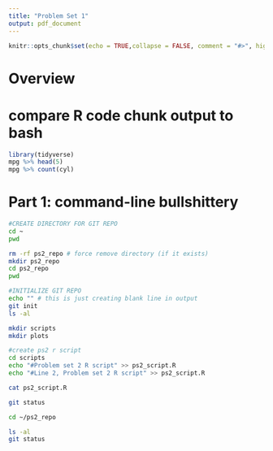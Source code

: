 ```yaml
---
title: "Problem Set 1"
output: pdf_document
---
```


```r
knitr::opts_chunk$set(echo = TRUE,collapse = FALSE, comment = "#>", highlight = TRUE)
```

# Overview

# compare R code chunk output to bash

```r
library(tidyverse)
mpg %>% head(5)
mpg %>% count(cyl)
```


# Part 1: command-line bullshittery

```bash
#CREATE DIRECTORY FOR GIT REPO
cd ~
pwd

rm -rf ps2_repo # force remove directory (if it exists)
mkdir ps2_repo
cd ps2_repo
pwd

#INITIALIZE GIT REPO
echo "" # this is just creating blank line in output
git init
ls -al

mkdir scripts
mkdir plots

#create ps2 r script
cd scripts
echo "#Problem set 2 R script" >> ps2_script.R
echo "#Line 2, Problem set 2 R script" >> ps2_script.R

cat ps2_script.R

git status
```

```bash
cd ~/ps2_repo

ls -al
git status
```

